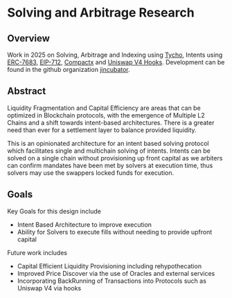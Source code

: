 # Solving and Arbitrage Research

## Overview

Work in 2025 on Solving, Arbitrage and Indexing using [Tycho](https://docs.propellerheads.xyz/tycho/overview), Intents using [ERC-7683](https://www.erc7683.org/spec), [EIP-712](https://eips.ethereum.org/EIPS/eip-712), [Compactx](https://github.com/uniswap/compactx) and [Uniswap V4 Hooks](https://docs.uniswap.org/contracts/v4/overview). Development can be found in the github organization [jincubator](https://github.com/jincubator).

## Abstract

Liquidity Fragmentation and Capital Efficiency are areas that can be optimized in Blockchain protocols, with the emergence of Multiple L2 Chains and a shift towards intent-based architectures. There is a greater need than ever for a settlement layer to balance provided liquidity.

This is an opinionated architecture for an intent based solving protocol which facilitates single and multichain solving of intents. Intents can be solved on a single chain without provisioning up front capital as we arbiters can confirm mandates have been met by solvers at execution time, thus solvers may use the swappers locked funds for execution.

## Goals

Key Goals for this design include

- Intent Based Architecture to improve execution
- Ability for Solvers to execute fills without needing to provide upfront capital

Future work includes

- Capital Efficient Liquidity Provisioning including rehypothecation
- Improved Price Discover via the use of Oracles and external services
- Incorporating BackRunning of Transactions into Protocols such as Uniswap V4 via hooks
